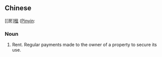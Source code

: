 ==Chinese==
[[房][[租]] ([[Pinyin]]: 

===Noun===
# Rent.  Regular payments made to the owner of a property to secure its use.